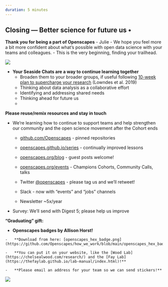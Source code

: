 ```yaml
---
duration: 5 minutes
---
```


## Closing --- Better science for future us •

**Thank you for being a part of Openscapes** - Julie - We hope you feel more a bit more confident about what's possible with open data science with your teams and colleagues. - This is the very beginning, finding your trailhead.

![](openscapes_champions_landscape.png)

-   **Your Seaside Chats are a way to continue learning together**
    -   Broaden them to your broader groups, if useful following [10-week plan to supercharge your research](https://www.nature.com/articles/d41586-019-03335-4) (Lowndes et al. 2019)
    -   Thinking about data analysis as a collaborative effort
    -   Identifying and addressing shared needs
    -   Thinking ahead for future us
    -   

**Please reuse/remix resources and stay in touch**

-   We're learning how to continue to support teams and help strengthen our community and the open science movement after the Cohort ends

    -   [github.com/Openscapes](https://github.com/Openscapes) - pinned repositories

    -   [openscapes.github.io/series](https://openscapes.github.io/series/) - continually improved lessons 

    -   [openscapes.org/blog](https://www.openscapes.org/blog/) - guest posts welcome!

    -   [openscapes.org/events](https://openscapes.org/events) - Champions Cohorts, Community Calls, talks 

    -   Twitter [\@openscapes](https://twitter.com/openscapes) - please tag us and we'll retweet!

    -   Slack - now with "events" and "jobs" channels

    -   Newsletter \~5x/year

-   Survey: We'll send with Digest 5; please help us improve

**"Graduating" gift:**

  -   **Openscapes badges by Allison Horst!**

    -   **Download from here: [openscapes_hex_badge.png](https://github.com/Openscapes/how_we_work/blob/main/openscapes_hex_badge.png)**

    -   **You can put it on your website, like the [Wood Lab](https://chelsealwood.com/research/) and the [Fay Lab](https://thefaylab.github.io/lab-manual/index.html)!**

    -   **Please email an address for your team so we can send stickers!**

![](khora-laptop-sleep.png)
